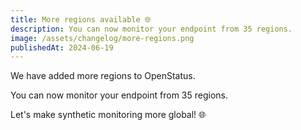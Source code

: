 ```yaml
---
title: More regions available 🌐
description: You can now monitor your endpoint from 35 regions.
image: /assets/changelog/more-regions.png
publishedAt: 2024-06-19
---
```

We have added more regions to OpenStatus.

You can now monitor your endpoint from 35 regions.

Let's make synthetic monitoring more global! 🌐
